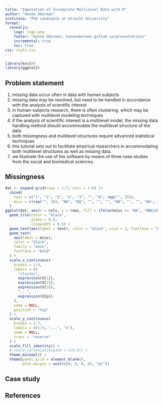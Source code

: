 ```yaml
---
title: "Imputation of Incomplete Multilevel Data with R"
author: "Hanne Oberman"
institute: "PhD candidate at Utrecht University"
format:
  revealjs:
    logo: logo.png
    footer: "Hanne Oberman, hanneoberman.github.io/presentations"
    incremental: true
    toc: true
css: style.css
---
```


```r
library(knitr)
library(ggplot2)
```

## Problem statement

1. missing data occur often in data with human subjects
2. missing data may be resolved, but need to be handled in accordance with the analysis of scientific interest
3. in human-subjects research, there is often clustering, which may be captured with multilevel modeling techniques
4. if the analysis of scientific interest is a multilevel model, the missing data handling method should accommodate the multilevel structure of the data
4. both missingness and multilevel structures require advanced statistical techniques
5. this tutorial sets out to facilitate empirical researchers in accommodating both multilevel structures as well as missing data.
6. we illustrate the use of the software by means of three case studies from the social and biomedical sciences.

## Missingness

```r
dat <- expand.grid(rows = 1:7, cols = 1:6) |>
  cbind(
    text = c("1", "1", "2", "2", "3", "", "N", rep("", 35)),
    miss = c(rep("", 16), "NA", "NA", "", "", "", "NA", "", "", "NA", rep("", 17))
  )
ggplot(dat, aes(x = cols, y = rows, fill = ifelse(miss == "NA", "#B61A51B3", "#006CC2B3"))) +
  geom_tile(color = "black",
            alpha = 0.6,
            linewidth = 0.5) +
  geom_text(aes(label = text), color = "black", size = 3, fontface = "bold") +
  geom_text(
    aes(label = miss),
    color = "black",
    family = "mono",
    fontface = "bold"
  ) +
  scale_x_continuous(
    breaks = 1:6,
    labels = c(
      "cluster",
      expression(X[1]),
      expression(X[2]),
      expression(X[3]),
      "...",
      expression(X[p])
    ),
    name = NULL,
    position = "top"
  ) +
  scale_y_continuous(
    breaks = 1:7,
    labels = c(1:5, "...", "n"),
    name = NULL,
    trans = "reverse"
  ) +
  scale_fill_identity() +
  # coord_cartesian(expand = c(0,0)) +
  theme_minimal() +
  theme(panel.grid = element_blank(),
        plot.margin = unit(c(0, 0, 0, 0), "pt"))
```

## Case study



## References
